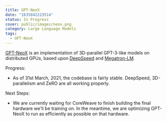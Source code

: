 ```yaml
---
title: GPT-NeoX
date: "1635842223514"
status: In Progress
cover: public/images/neox.png
category: Large Language Models
tags:
  - GPT-NeoX
---
```


[GPT-NeoX](https://github.com/EleutherAI/gpt-neox) is an implementation of 3D-parallel GPT-3-like models on distributed GPUs, based upon [DeepSpeed](https://www.deepspeed.ai/) and [Megatron-LM](https://github.com/NVIDIA/Megatron-LM).

Progress:

- As of 31st March, 2021, the codebase is fairly stable. DeepSpeed, 3D-parallelism and ZeRO are all working properly.

Next Steps:

- We are currently waiting for CoreWeave to finish building the final hardware we'll be training on. In the meantime, we are optimizing GPT-NeoX to run as efficiently as possible on that hardware.
